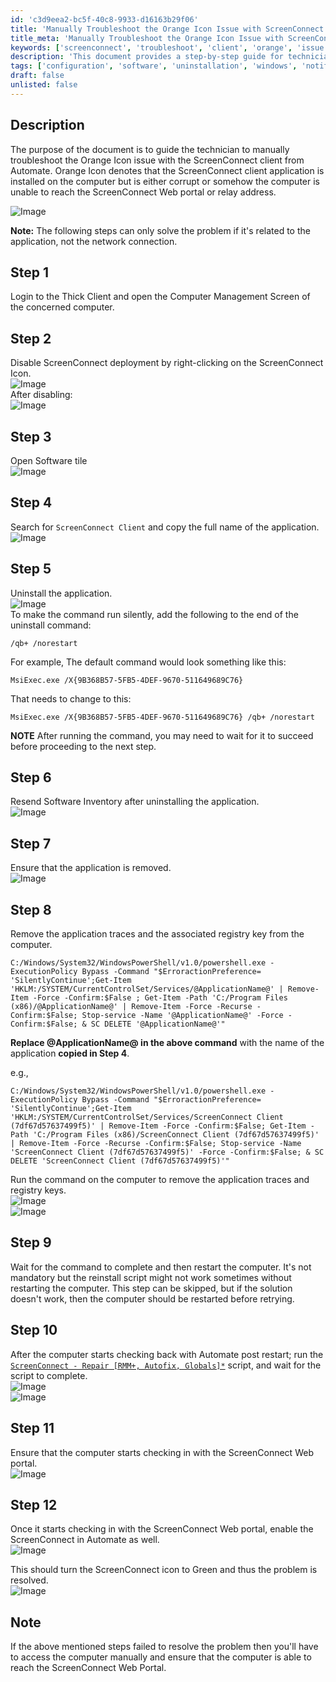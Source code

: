 ```yaml
---
id: 'c3d9eea2-bc5f-40c8-9933-d16163b29f06'
title: 'Manually Troubleshoot the Orange Icon Issue with ScreenConnect Client'
title_meta: 'Manually Troubleshoot the Orange Icon Issue with ScreenConnect Client'
keywords: ['screenconnect', 'troubleshoot', 'client', 'orange', 'issue']
description: 'This document provides a step-by-step guide for technicians to manually troubleshoot the Orange Icon issue with the ScreenConnect client in Automate. The Orange Icon indicates a potential problem with the application installation or connectivity to the ScreenConnect Web portal. Follow the outlined steps to resolve the issue effectively.'
tags: ['configuration', 'software', 'uninstallation', 'windows', 'notification']
draft: false
unlisted: false
---
```

## Description

The purpose of the document is to guide the technician to manually troubleshoot the Orange Icon issue with the ScreenConnect client from Automate. Orange Icon denotes that the ScreenConnect client application is installed on the computer but is either corrupt or somehow the computer is unable to reach the ScreenConnect Web portal or relay address.

![Image](../../../static/img/Manual-Troubleshooting---ScreenConnect-Orange-Icon/image_1.png)

**Note:** The following steps can only solve the problem if it's related to the application, not the network connection.

## Step 1

Login to the Thick Client and open the Computer Management Screen of the concerned computer.

## Step 2

Disable ScreenConnect deployment by right-clicking on the ScreenConnect Icon.  
![Image](../../../static/img/Manual-Troubleshooting---ScreenConnect-Orange-Icon/image_2.png)  
After disabling:  
![Image](../../../static/img/Manual-Troubleshooting---ScreenConnect-Orange-Icon/image_3.png)

## Step 3

Open Software tile  
![Image](../../../static/img/Manual-Troubleshooting---ScreenConnect-Orange-Icon/image_4.png)

## Step 4

Search for `ScreenConnect Client` and copy the full name of the application.  
![Image](../../../static/img/Manual-Troubleshooting---ScreenConnect-Orange-Icon/image_5.png)

## Step 5

Uninstall the application.  
![Image](../../../static/img/Manual-Troubleshooting---ScreenConnect-Orange-Icon/image_6.png)  
To make the command run silently, add the following to the end of the uninstall command:

```
/qb+ /norestart
```

For example, The default command would look something like this:

```
MsiExec.exe /X{9B368B57-5FB5-4DEF-9670-511649689C76}
```

That needs to change to this:

```
MsiExec.exe /X{9B368B57-5FB5-4DEF-9670-511649689C76} /qb+ /norestart
```

**NOTE** After running the command, you may need to wait for it to succeed before proceeding to the next step.

## Step 6

Resend Software Inventory after uninstalling the application.  
![Image](../../../static/img/Manual-Troubleshooting---ScreenConnect-Orange-Icon/image_7.png)

## Step 7

Ensure that the application is removed.  
![Image](../../../static/img/Manual-Troubleshooting---ScreenConnect-Orange-Icon/image_8.png)

## Step 8

Remove the application traces and the associated registry key from the computer.  

```
C:/Windows/System32/WindowsPowerShell/v1.0/powershell.exe -ExecutionPolicy Bypass -Command "$ErroractionPreference= 'SilentlyContinue';Get-Item 'HKLM:/SYSTEM/CurrentControlSet/Services/@ApplicationName@' | Remove-Item -Force -Confirm:$False ; Get-Item -Path 'C:/Program Files (x86)/@ApplicationName@' | Remove-Item -Force -Recurse -Confirm:$False; Stop-service -Name '@ApplicationName@' -Force -Confirm:$False; & SC DELETE '@ApplicationName@'"
```

**Replace @ApplicationName@ in the above command** with the name of the application **copied in Step 4**.

e.g.,  

```
C:/Windows/System32/WindowsPowerShell/v1.0/powershell.exe -ExecutionPolicy Bypass -Command "$ErroractionPreference= 'SilentlyContinue';Get-Item 'HKLM:/SYSTEM/CurrentControlSet/Services/ScreenConnect Client (7df67d57637499f5)' | Remove-Item -Force -Confirm:$False; Get-Item -Path 'C:/Program Files (x86)/ScreenConnect Client (7df67d57637499f5)' | Remove-Item -Force -Recurse -Confirm:$False; Stop-service -Name 'ScreenConnect Client (7df67d57637499f5)' -Force -Confirm:$False; & SC DELETE 'ScreenConnect Client (7df67d57637499f5)'"
```

Run the command on the computer to remove the application traces and registry keys.  
![Image](../../../static/img/Manual-Troubleshooting---ScreenConnect-Orange-Icon/image_9.png)  
![Image](../../../static/img/Manual-Troubleshooting---ScreenConnect-Orange-Icon/image_10.png)

## Step 9

Wait for the command to complete and then restart the computer. It's not mandatory but the reinstall script might not work sometimes without restarting the computer. This step can be skipped, but if the solution doesn't work, then the computer should be restarted before retrying.

## Step 10

After the computer starts checking back with Automate post restart; run the [`ScreenConnect - Repair [RMM+, Autofix, Globals]*`](https://proval.itglue.com/5078775/docs/8216334) script, and wait for the script to complete.  
![Image](../../../static/img/Manual-Troubleshooting---ScreenConnect-Orange-Icon/image_11.png)  
![Image](../../../static/img/Manual-Troubleshooting---ScreenConnect-Orange-Icon/image_12.png)

## Step 11

Ensure that the computer starts checking in with the ScreenConnect Web portal.  
![Image](../../../static/img/Manual-Troubleshooting---ScreenConnect-Orange-Icon/image_13.png)

## Step 12

Once it starts checking in with the ScreenConnect Web portal, enable the ScreenConnect in Automate as well.  
![Image](../../../static/img/Manual-Troubleshooting---ScreenConnect-Orange-Icon/image_14.png)  

This should turn the ScreenConnect icon to Green and thus the problem is resolved.  
![Image](../../../static/img/Manual-Troubleshooting---ScreenConnect-Orange-Icon/image_15.png)

## Note

If the above mentioned steps failed to resolve the problem then you'll have to access the computer manually and ensure that the computer is able to reach the ScreenConnect Web Portal.











